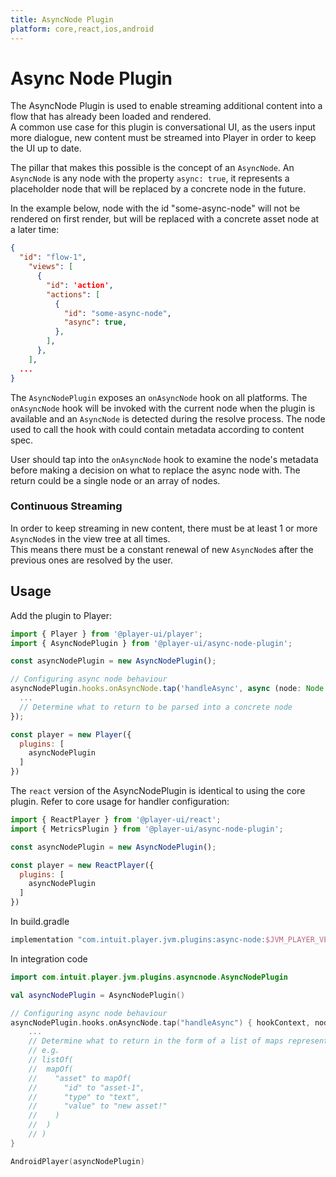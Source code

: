 ```yaml
---
title: AsyncNode Plugin
platform: core,react,ios,android
---
```


# Async Node Plugin

The AsyncNode Plugin is used to enable streaming additional content into a flow that has already been loaded and rendered.    
A common use case for this plugin is conversational UI, as the users input more dialogue, new content must be streamed into Player in order to keep the UI up to date.

The pillar that makes this possible is the concept of an `AsyncNode`. An `AsyncNode` is any node with the property `async: true`, it represents a placeholder node that will be replaced by a concrete node in the future.

In the example below, node with the id "some-async-node" will not be rendered on first render, but will be replaced with a concrete asset node at a later time:

```json
{
  "id": "flow-1",
    "views": [
      {
        "id": 'action',
        "actions": [
          {
            "id": "some-async-node",
            "async": true,
          },
        ],
      },
    ],
  ...
}
```

The `AsyncNodePlugin` exposes an `onAsyncNode` hook on all platforms. The `onAsyncNode` hook will be invoked with the current node when the plugin is available and an `AsyncNode` is detected during the resolve process. The node used to call the hook with could contain metadata according to content spec.

User should tap into the `onAsyncNode` hook to examine the node's metadata before making a decision on what to replace the async node with. The return could be a single node or an array of nodes.


### Continuous Streaming

In order to keep streaming in new content, there must be at least 1 or more `AsyncNode`s in the view tree at all times.    
This means there must be a constant renewal of new `AsyncNode`s after the previous ones are resolved by the user.

## Usage

<PlatformTabs>
  <core>

Add the plugin to Player:

```js
import { Player } from '@player-ui/player';
import { AsyncNodePlugin } from '@player-ui/async-node-plugin';

const asyncNodePlugin = new AsyncNodePlugin();

// Configuring async node behaviour
asyncNodePlugin.hooks.onAsyncNode.tap('handleAsync', async (node: Node.Node) => {
  ...
  // Determine what to return to be parsed into a concrete node
});

const player = new Player({
  plugins: [
    asyncNodePlugin
  ]
})
```
  </core>
  <react>

The `react` version of the AsyncNodePlugin is identical to using the core plugin. Refer to core usage for handler configuration:

```js
import { ReactPlayer } from '@player-ui/react';
import { MetricsPlugin } from '@player-ui/async-node-plugin';

const asyncNodePlugin = new AsyncNodePlugin();

const player = new ReactPlayer({
  plugins: [
    asyncNodePlugin
  ]
})
```

  </react>
  <ios>

  </ios>
  <android>

In build.gradle
```kotlin
implementation "com.intuit.player.jvm.plugins:async-node:$JVM_PLAYER_VERSION"
```

In integration code
```kotlin
import com.intuit.player.jvm.plugins.asyncnode.AsyncNodePlugin

val asyncNodePlugin = AsyncNodePlugin()

// Configuring async node behaviour
asyncNodePlugin.hooks.onAsyncNode.tap("handleAsync") { hookContext, node ->
    ...
    // Determine what to return in the form of a list of maps representing nodes that can be parsed
    // e.g.
    // listOf(
    //  mapOf(
    //    "asset" to mapOf(
    //      "id" to "asset-1",
    //      "type" to "text",
    //      "value" to "new asset!"
    //    )
    //  )
    // )
}

AndroidPlayer(asyncNodePlugin)
```
  </android>
</PlatformTabs>